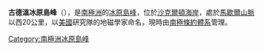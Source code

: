 {{coord|84|38|S|161|31|E|source:GNIS|display=title}}

'''古德溫冰原島峰'''（{{lang-en|Goodwin Nunataks}}），是[[南極洲|南極洲]]的[[冰原島峰|冰原島峰]]，位於[[沙克爾頓海岸|沙克爾頓海岸]]，處於[[馬歇爾山脈|馬歇爾山脈]]以西20公里，以[[美國|美國]]研究隊的地磁學家命名，現時由[[南極條約體系|南極條約體系]]管理。

{{DEFAULTSORT:Goodwin Nunataks}}
[[Category:南極洲冰原島峰|Category:南極洲冰原島峰]]


{{ShackletonCoast-geo-stub}}